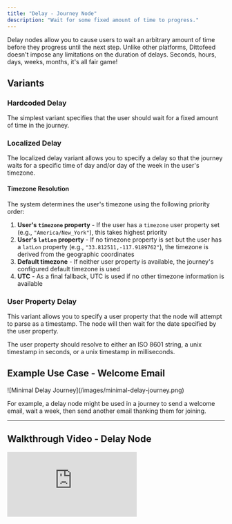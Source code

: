 ```yaml
---
title: "Delay - Journey Node"
description: "Wait for some fixed amount of time to progress."
---
```


Delay nodes allow you to cause users to wait an arbitrary amount of time before they progress until the next step. Unlike other platforms, Dittofeed doesn't impose any limitations on the duration of delays. Seconds, hours, days, weeks, months, it's all fair game!

## Variants

### Hardcoded Delay

The simplest variant specifies that the user should wait for a fixed amount of time in the journey.

### Localized Delay

The localized delay variant allows you to specify a delay so that the journey waits for a specific time of day and/or day of the week in the user's timezone.

#### Timezone Resolution

The system determines the user's timezone using the following priority order:

1. **User's `timezone` property** - If the user has a `timezone` user property set (e.g., `"America/New_York"`), this takes highest priority
2. **User's `latLon` property** - If no timezone property is set but the user has a `latLon` property (e.g., `"33.812511,-117.9189762"`), the timezone is derived from the geographic coordinates
3. **Default timezone** - If neither user property is available, the journey's configured default timezone is used
4. **UTC** - As a final fallback, UTC is used if no other timezone information is available

### User Property Delay

This variant allows you to specify a user property that the node will attempt to parse as a timestamp. The node will then wait for the date specified by the user property.

The user property should resolve to either an ISO 8601 string, a unix timestamp in seconds, or a unix timestamp in milliseconds.

## Example Use Case - Welcome Email

<Frame>
![Minimal Delay Journey](/images/minimal-delay-journey.png)
</Frame>

For example, a delay node might be used in a journey to send a welcome email, wait a week, then send another email thanking them for joining.

---

## Walkthrough Video - Delay Node

<iframe
  className="w-full aspect-video"
  src="https://www.youtube.com/embed/wVKuTj8uVrc?si=p22jR3x_ZXchwg1d"
  title="Adding Delays to Customer Journeys"
  frameBorder="0"
  allow="accelerometer; autoplay; clipboard-write; encrypted-media; gyroscope; picture-in-picture"
  allowFullScreen
></iframe>
